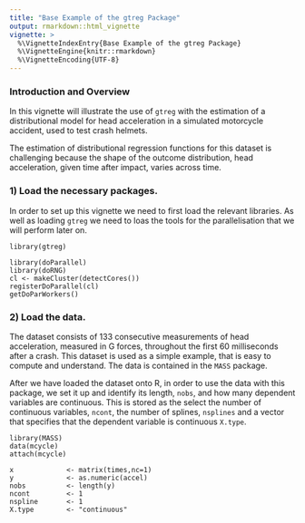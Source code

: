 ```yaml
---
title: "Base Example of the gtreg Package"
output: rmarkdown::html_vignette
vignette: >
  %\VignetteIndexEntry{Base Example of the gtreg Package}
  %\VignetteEngine{knitr::rmarkdown}
  %\VignetteEncoding{UTF-8}
---
```


### Introduction and Overview


In this vignette will illustrate the use of `gtreg` with the estimation of a distributional model for head acceleration in a simulated motorcycle accident, used to test crash helmets.

The estimation of distributional regression functions for this dataset is challenging because the shape of the outcome distribution, head acceleration, given time after impact, varies across time.

### 1) Load the necessary packages.

In order to set up this vignette we need to first load the relevant libraries. As well as loading `gtreg` we need to loas the tools for the parallelisation that we will perform later on.

```
library(gtreg)

library(doParallel)
library(doRNG)
cl <- makeCluster(detectCores())
registerDoParallel(cl)
getDoParWorkers()
```


### 2) Load the data.

The dataset consists of 133 consecutive measurements of head acceleration, measured in G forces, throughout the first 60 milliseconds after a crash. This dataset is used as a simple example, that is easy to compute and understand. The data is contained in the `MASS` package.

After we have loaded the dataset onto R, in order to use the data with this package, we set it up and identify its length, `nobs`, and how many dependent variables are continuous. This is stored as the select the number of continuous variables, `ncont`, the number of splines, `nsplines` and a vector that specifies that the dependent variable is continuous `X.type`.

```
library(MASS)
data(mcycle)
attach(mcycle)

x             <- matrix(times,nc=1)
y             <- as.numeric(accel)
nobs          <- length(y)
ncont         <- 1
nspline       <- 1
X.type        <- "continuous"
```



